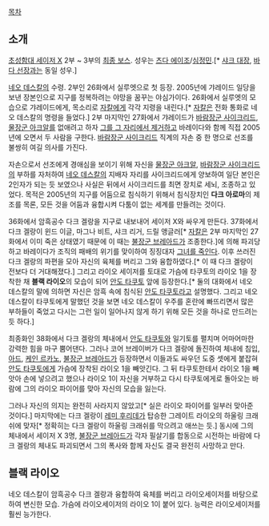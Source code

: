 [[목차]]
== 소개 ==
[[초성함대 세이저 X]] 2부 ~ 3부의 [[최종 보스]]. 성우는 [[츠다 에이조]]/[[심정민]].[* [[샤크 대장]], [[바다 선장]]과는 동일 성우.]

[[네오 데스칼]]의 수령. 2부인 26화에서 실루엣으로 첫 등장. 2005년에 갸레이드 일당을 보낸 장본인으로 지구를 정복하려는 야망을 꿈꾸는 야심가이다. 26화에서 실루엣의 모습으로 갸레이드에게, 목소리로 [[자칼#s-2.3|자칼]]에게 각각 지령을 내린다.[* [[자칼#s-2.3|자칼]]은 전화 통화로 네오 데스칼의 명령을 들었다.] 2부 마지막인 27화에서 갸레이드가 [[바람장군 사이크리드]], [[물장군 아크알]]를 없애려고 하자 [[팀킬하는 보스|그를 그 자리에서 제거]]하고 바레이다와 함께 직접 2005년에 오면서 두 사람을 구한다. [[바람장군 사이크리드]] 직계의 자손 중 한 명으로 선조를 불쌍히 여길 의사를 가진다.

자손으로서 선조에게 경애심을 보이기 위해 자신을 [[물장군 아크알]], [[바람장군 사이크리드]]의 부하를 자처하여 [[네오 데스칼]]의 지배자 자리를 사이크리드에게 양보하여 일단 본인은 2인자가 되는 듯 보였으나 사실은 뒤에서 사이크리드를 최면 장치로 세뇌, 조종하고 있었다. 목적은 2005년의 지구를 어둠으로 침식하기 위해서 침식장치인 '''다크 아로마'''의 제조를 목론, 모든 것을 어둠과 융합시켜 다툼이 없는 세계를 만들려는 것이다.

36화에서 암흑공수 다크 겔랑을 지구로 내보내어 세이저 X와 싸우게 만든다. 37화에서 다크 겔랑이 윈드 이글, 마그나 비트, 샤크 리거, 드릴 앵글러[* [[자칼#s-2.3|자칼]]은 2부 마지막인 27화에서 이미 죽은 상태였기 때문에 이 때는 [[불장군 브레아드]]가 조종한다.]에 의해 파괴당하고 바레이다가 조직의 패배의 위기를 맞이하여 징징대자 [[팀킬하는 보스|그녀를 죽인다]]. 이후 쓰러진 다크 겔랑의 파편을 모아 자신의 육체를 버리고 그와 융합하였다.[* 이 때 다크 겔랑이 전보다 더 거대해졌다.] 그리고 라이오 세이저를 토대로 가슴에 타쿠토의 라이오 1을 장착한 채 '''블랙 라이오'''의 모습이 되어 [[안도 타쿠토]] 앞에 등장한다.[* 둘의 대화에서 네오 데스칼의 말에 의하면 자신은 암흑 속에 침식된 [[안도 타쿠토]]라고 설명했다. 그리고 네오 데스칼이 타쿠토에게 말했던 것을 보면 네오 데스칼이 우주를 혼란에 빠뜨리면서 많은 부하들이 죽었고 다시는 그런 일이 일어나지 않게 하기 위해 모든 것을 하나로 만드려는 듯 하다.]

최종화인 38화에서 다크 겔랑의 체내에서 [[안도 타쿠토]]와 일기토를 펼치며 어마어마한 강력한 힘을 마구 뿜어댄다. 그러나 코어 브레이버가 다크 겔랑에 돌진하여 체내에 침입, [[아드]], [[케인 르카노]], [[불장군 브레아드]]가 등장하면서 이들과도 싸우던 도중 셋에게 붙잡혀 [[안도 타쿠토]]에게 가슴에 장착된 라이오 1을 빼앗긴다. 그 뒤 타쿠토한테서 라이오 1을 빼앗아 손에 넣으려고 했으나 라이오 1이 자신을 거부하고 다시 타쿠토에게로 돌아오는 바람에 그의 라이오 파이어를 맞아 자신의 모습을 잃는다.

그러나 자신의 의지는 완전히 사라지지 않았고[* 실은 라이오 파이어를 일부러 맞아준 것이다.] 마지막에는 다크 겔랑이 [[레미 후리데]]가 탑승한 그레이트 라이오의 하울링 크래쉬에 맞자[* 정확히는 다크 겔랑이 하울링 크래쉬를 막으려고 애쓰는 듯.] 동시에 그의 체내에서 세이저 X 3명, [[불장군 브레아드]]가 각자 필살기를 합동으로 시전하는 바람에 다크 겔랑의 체내도 파괴되면서 그의 폭사와 함께 자신도 결국 완전히 사망하고 만다.

== 블랙 라이오 ==
네오 데스칼이 암흑공수 다크 겔랑과 융합하여 육체를 버리고 라이오세이저를 바탕으로 하여 변신한 모습. 가슴에 라이오세이저의 라이오 1이 붙어 있다. 능력은 라이오세이저를 훨씬 능가한다.

